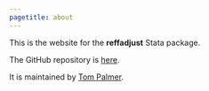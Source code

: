 ```yaml
---
pagetitle: about
---
```


This is the website for the **reffadjust** Stata package.

The GitHub repository is [here](https://github.com/remlapmot/reffadjust).

It is maintained by [Tom Palmer](https://remlapmot.github.io/).
